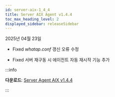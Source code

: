 ```yaml
---
id: server-aix-1_4_4
title: Server AIX Agent v1.4.4
toc_max_heading_level: 2
displayed_sidebar: releaseSidebar
---
```


2025년 04월 23일

- <Status priority='0'>Fixed</Status> *whatap.conf* 갱신 오류 수정

- <Status priority='0'>Fixed</Status> 서버 재구동 시 에이전트 자동 재시작 기능 추가

:::info 

**다운로드**: [Server Agent AIX v1.4.4](https://repo.whatap.io/aix/noarch/whatap-infra-1.4-4.aix6.1.noarch.rpm)

:::